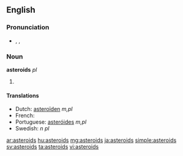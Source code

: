 {{also|Asteroids}}
==English==

===Pronunciation===
* {{enPR|ăs'tə-roidz"}}, {{IPA|/ˈæstəˌroɪdz/}}, {{SAMPA|/"{st@%roIdz/}}

===Noun===
'''asteroids''' ''pl''

# {{plural of| [[asteroid]]}}

====Translations====
* Dutch: [[asteroïden]] ''m,pl''
* French: {{t+|fr|astéroïdes|p}}
* Portuguese: [[asteróides]] ''m,pl''
* Swedish: {{t|sv|asteroider}} ''n pl''

[[ar:asteroids]]
[[hu:asteroids]]
[[mg:asteroids]]
[[ja:asteroids]]
[[simple:asteroids]]
[[sv:asteroids]]
[[ta:asteroids]]
[[vi:asteroids]]